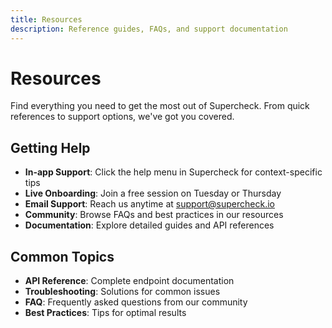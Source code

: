 ```yaml
---
title: Resources
description: Reference guides, FAQs, and support documentation
---
```


# Resources

Find everything you need to get the most out of Supercheck. From quick references to support options, we've got you covered.

<Cards>
  <Card
    title="Quick Reference"
    description="Fast lookup guides for common tasks and features."
    href="./quick-reference"
  />
  <Card
    title="Support & Resources"
    description="Community answers, FAQs, tutorials, and direct support."
    href="./support-resources"
  />
</Cards>

## Getting Help

- **In-app Support**: Click the help menu in Supercheck for context-specific tips
- **Live Onboarding**: Join a free session on Tuesday or Thursday
- **Email Support**: Reach us anytime at support@supercheck.io
- **Community**: Browse FAQs and best practices in our resources
- **Documentation**: Explore detailed guides and API references

## Common Topics

- **API Reference**: Complete endpoint documentation
- **Troubleshooting**: Solutions for common issues
- **FAQ**: Frequently asked questions from our community
- **Best Practices**: Tips for optimal results

